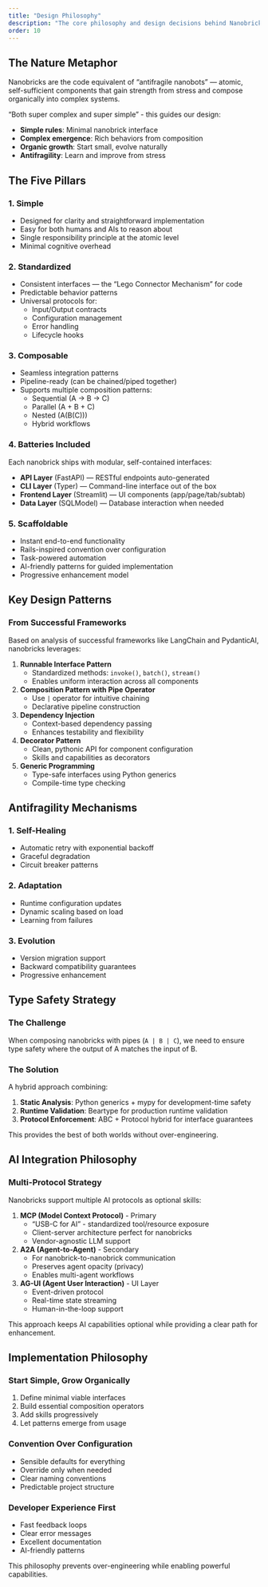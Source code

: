 ```yaml
---
title: "Design Philosophy"
description: "The core philosophy and design decisions behind Nanobricks"
order: 10
---
```


## The Nature Metaphor

Nanobricks are the code equivalent of "antifragile nanobots" — atomic, self-sufficient components that gain strength from stress and compose organically into complex systems.

"Both super complex and super simple" - this guides our design:

- **Simple rules**: Minimal nanobrick interface
- **Complex emergence**: Rich behaviors from composition
- **Organic growth**: Start small, evolve naturally
- **Antifragility**: Learn and improve from stress

## The Five Pillars

### 1. **Simple**

- Designed for clarity and straightforward implementation
- Easy for both humans and AIs to reason about
- Single responsibility principle at the atomic level
- Minimal cognitive overhead

### 2. **Standardized**

- Consistent interfaces — the "Lego Connector Mechanism" for code
- Predictable behavior patterns
- Universal protocols for:
  - Input/Output contracts
  - Configuration management
  - Error handling
  - Lifecycle hooks

### 3. **Composable**

- Seamless integration patterns
- Pipeline-ready (can be chained/piped together)
- Supports multiple composition patterns:
  - Sequential (A → B → C)
  - Parallel (A + B + C)
  - Nested (A(B(C)))
  - Hybrid workflows

### 4. **Batteries Included**

Each nanobrick ships with modular, self-contained interfaces:

- **API Layer** (FastAPI) — RESTful endpoints auto-generated
- **CLI Layer** (Typer) — Command-line interface out of the box
- **Frontend Layer** (Streamlit) — UI components (app/page/tab/subtab)
- **Data Layer** (SQLModel) — Database interaction when needed

### 5. **Scaffoldable**

- Instant end-to-end functionality
- Rails-inspired convention over configuration
- Task-powered automation
- AI-friendly patterns for guided implementation
- Progressive enhancement model

## Key Design Patterns

### From Successful Frameworks

Based on analysis of successful frameworks like LangChain and PydanticAI, nanobricks leverages:

1. **Runnable Interface Pattern**
   - Standardized methods: `invoke()`, `batch()`, `stream()`
   - Enables uniform interaction across all components

2. **Composition Pattern with Pipe Operator**
   - Use `|` operator for intuitive chaining
   - Declarative pipeline construction

3. **Dependency Injection**
   - Context-based dependency passing
   - Enhances testability and flexibility

4. **Decorator Pattern**
   - Clean, pythonic API for component configuration
   - Skills and capabilities as decorators

5. **Generic Programming**
   - Type-safe interfaces using Python generics
   - Compile-time type checking

## Antifragility Mechanisms

### 1. **Self-Healing**
- Automatic retry with exponential backoff
- Graceful degradation
- Circuit breaker patterns

### 2. **Adaptation**
- Runtime configuration updates
- Dynamic scaling based on load
- Learning from failures

### 3. **Evolution**
- Version migration support
- Backward compatibility guarantees
- Progressive enhancement

## Type Safety Strategy

### The Challenge

When composing nanobricks with pipes (`A | B | C`), we need to ensure type safety where the output of A matches the input of B.

### The Solution

A hybrid approach combining:

1. **Static Analysis**: Python generics + mypy for development-time safety
2. **Runtime Validation**: Beartype for production runtime validation  
3. **Protocol Enforcement**: ABC + Protocol hybrid for interface guarantees

This provides the best of both worlds without over-engineering.

## AI Integration Philosophy

### Multi-Protocol Strategy

Nanobricks support multiple AI protocols as optional skills:

1. **MCP (Model Context Protocol)** - Primary
   - "USB-C for AI" - standardized tool/resource exposure
   - Client-server architecture perfect for nanobricks
   - Vendor-agnostic LLM support

2. **A2A (Agent-to-Agent)** - Secondary
   - For nanobrick-to-nanobrick communication
   - Preserves agent opacity (privacy)
   - Enables multi-agent workflows

3. **AG-UI (Agent User Interaction)** - UI Layer
   - Event-driven protocol
   - Real-time state streaming
   - Human-in-the-loop support

This approach keeps AI capabilities optional while providing a clear path for enhancement.

## Implementation Philosophy

### Start Simple, Grow Organically

1. Define minimal viable interfaces
2. Build essential composition operators
3. Add skills progressively
4. Let patterns emerge from usage

### Convention Over Configuration

- Sensible defaults for everything
- Override only when needed
- Clear naming conventions
- Predictable project structure

### Developer Experience First

- Fast feedback loops
- Clear error messages
- Excellent documentation
- AI-friendly patterns

This philosophy prevents over-engineering while enabling powerful capabilities.